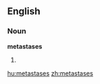 ==English==
===Noun===
'''metastases'''

#{{medicine}} {{plural of|[[metastasis]]}}

[[hu:metastases]]
[[zh:metastases]]